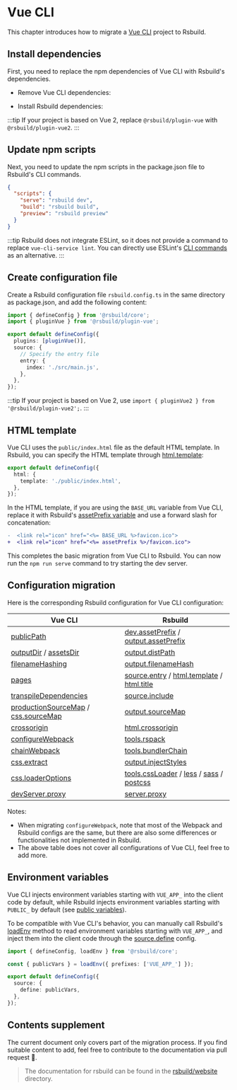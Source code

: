 # Vue CLI

This chapter introduces how to migrate a [Vue CLI](https://github.com/vuejs/vue-cli) project to Rsbuild.

## Install dependencies

First, you need to replace the npm dependencies of Vue CLI with Rsbuild's dependencies.


- Remove Vue CLI dependencies:

<PackageManagerTabs command="remove @vue/cli-service @vue/cli-plugin-babel @vue/cli-plugin-eslint core-js" />

- Install Rsbuild dependencies:

<PackageManagerTabs command="add @rsbuild/core @rsbuild/plugin-vue -D" />

:::tip
If your project is based on Vue 2, replace `@rsbuild/plugin-vue` with `@rsbuild/plugin-vue2`.
:::

## Update npm scripts

Next, you need to update the npm scripts in the package.json file to Rsbuild's CLI commands.

```json
{
  "scripts": {
    "serve": "rsbuild dev",
    "build": "rsbuild build",
    "preview": "rsbuild preview"
  }
}
```

:::tip
Rsbuild does not integrate ESLint, so it does not provide a command to replace `vue-cli-service lint`. You can directly use ESLint's [CLI commands](https://eslint.org/docs/latest/use/command-line-interface) as an alternative.
:::

## Create configuration file

Create a Rsbuild configuration file `rsbuild.config.ts` in the same directory as package.json, and add the following content:

```typescript
import { defineConfig } from '@rsbuild/core';
import { pluginVue } from '@rsbuild/plugin-vue';

export default defineConfig({
  plugins: [pluginVue()],
  source: {
    // Specify the entry file
    entry: {
      index: './src/main.js',
    },
  },
});
```

:::tip
If your project is based on Vue 2, use `import { pluginVue2 } from '@rsbuild/plugin-vue2';`.
:::

## HTML template

Vue CLI uses the `public/index.html` file as the default HTML template. In Rsbuild, you can specify the HTML template through [html.template](/config/html/template):

```ts title="rsbuild.config.ts"
export default defineConfig({
  html: {
    template: './public/index.html',
  },
});
```

In the HTML template, if you are using the `BASE_URL` variable from Vue CLI, replace it with Rsbuild's [assetPrefix variable](/config/html/template-parameters) and use a forward slash for concatenation:

```diff
-  <link rel="icon" href="<%= BASE_URL %>favicon.ico">
+  <link rel="icon" href="<%= assetPrefix %>/favicon.ico">
```

This completes the basic migration from Vue CLI to Rsbuild. You can now run the `npm run serve` command to try starting the dev server.

## Configuration migration

Here is the corresponding Rsbuild configuration for Vue CLI configuration:

| Vue CLI                                                                                                                                 | Rsbuild                                                                                                                                                |
| --------------------------------------------------------------------------------------------------------------------------------------- | ------------------------------------------------------------------------------------------------------------------------------------------------------ |
| [publicPath](https://cli.vuejs.org/config/#publicpath)                                                                                  | [dev.assetPrefix](/config/dev/asset-prefix) / [output.assetPrefix](/config/output/asset-prefix)                                                        |
| [outputDir](https://cli.vuejs.org/config/#outputdir) / [assetsDir](https://cli.vuejs.org/config/#assetsdir)                             | [output.distPath](/config/output/dist-path)                                                                                                            |
| [filenameHashing](https://cli.vuejs.org/config/#filenamehashing)                                                                        | [output.filenameHash](/config/output/filename-hash)                                                                                                    |
| [pages](https://cli.vuejs.org/config/#pages)                                                                                            | [source.entry](/config/source/entry) / [html.template](/config/html/template) / [html.title](/config/html/title)                                       |
| [transpileDependencies](https://cli.vuejs.org/config/#transpiledependencies)                                                            | [source.include](/config/source/include)                                                                                                               |
| [productionSourceMap](https://cli.vuejs.org/config/#productionsourcemap) / [css.sourceMap](https://cli.vuejs.org/config/#css-sourcemap) | [output.sourceMap](/config/output/source-map)                                                                                                          |
| [crossorigin](https://cli.vuejs.org/config/#crossorigin)                                                                                | [html.crossorigin](/config/html/crossorigin)                                                                                                           |
| [configureWebpack](https://cli.vuejs.org/config/#configurewebpack)                                                                      | [tools.rspack](/config/tools/rspack)                                                                                                                   |
| [chainWebpack](https://cli.vuejs.org/config/#chainwebpack)                                                                              | [tools.bundlerChain](/config/tools/bundler-chain)                                                                                                      |
| [css.extract](https://cli.vuejs.org/config/#css-extract)                                                                                | [output.injectStyles](/config/output/inject-styles)                                                                                                    |
| [css.loaderOptions](https://cli.vuejs.org/config/#css-loaderoptions)                                                                    | [tools.cssLoader](/config/tools/css-loader) / [less](/plugins/list/plugin-less) / [sass](/plugins/list/plugin-sass) / [postcss](/config/tools/postcss) |
| [devServer.proxy](https://cli.vuejs.org/config/#devserver-proxy)                                                                        | [server.proxy](/config/server/proxy)                                                                                                                   |

Notes:

- When migrating `configureWebpack`, note that most of the Webpack and Rsbuild configs are the same, but there are also some differences or functionalities not implemented in Rsbuild.
- The above table does not cover all configurations of Vue CLI, feel free to add more.

## Environment variables

Vue CLI injects environment variables starting with `VUE_APP_` into the client code by default, while Rsbuild injects environment variables starting with `PUBLIC_` by default (see [public variables](/guide/advanced/env-vars#public-variables)).

To be compatible with Vue CLI's behavior, you can manually call Rsbuild's [loadEnv](/api/javascript-api/core#loadenv) method to read environment variables starting with `VUE_APP_`, and inject them into the client code through the [source.define](/config/source/define) config.

```ts title="rsbuild.config.ts"
import { defineConfig, loadEnv } from '@rsbuild/core';

const { publicVars } = loadEnv({ prefixes: ['VUE_APP_'] });

export default defineConfig({
  source: {
    define: publicVars,
  },
});
```

## Contents supplement

The current document only covers part of the migration process. If you find suitable content to add, feel free to contribute to the documentation via pull request 🤝.

> The documentation for rsbuild can be found in the [rsbuild/website](https://github.com/web-infra-dev/rsbuild/tree/main/website) directory.
